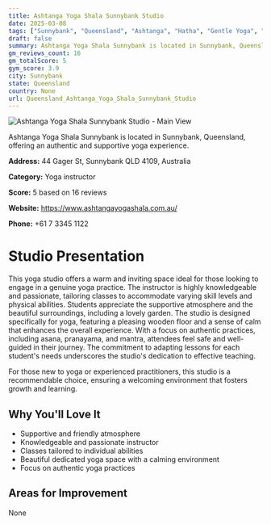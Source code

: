 ```yaml
---
title: Ashtanga Yoga Shala Sunnybank Studio
date: 2025-03-08
tags: ["Sunnybank", "Queensland", "Ashtanga", "Hatha", "Gentle Yoga", "supportive atmosphere", "dedicated space", "Sunnybank"]  
draft: false
summary: Ashtanga Yoga Shala Sunnybank is located in Sunnybank, Queensland, offering an authentic and supportive yoga experience.
gm_reviews_count: 16
gm_totalScore: 5
gym_score: 3.9
city: Sunnybank
state: Queensland
country: None
url: Queensland_Ashtanga_Yoga_Shala_Sunnybank_Studio
---
```


<div className="aspect-[16/9] relative my-8">
  <img 
    src="https://streetviewpixels-pa.googleapis.com/v1/thumbnail?panoid=NVbhfE_SCqf93tMawJnxZg&cb_client=search.gws-prod.gps&w=408&h=240&yaw=272.6421&pitch=0&thumbfov=100"
    alt="Ashtanga Yoga Shala Sunnybank Studio - Main View"
    className="object-cover absolute inset-0 w-full h-full rounded-lg"
  />
</div>

Ashtanga Yoga Shala Sunnybank is located in Sunnybank, Queensland, offering an authentic and supportive yoga experience.

**Address:** 44 Gager St, Sunnybank QLD 4109, Australia

**Category:** Yoga instructor

**Score:** 5 based on 16 reviews

**Website:** https://www.ashtangayogashala.com.au/

**Phone:** +61 7 3345 1122

# Studio Presentation

This yoga studio offers a warm and inviting space ideal for those looking to engage in a genuine yoga practice. The instructor is highly knowledgeable and passionate, tailoring classes to accommodate varying skill levels and physical abilities. Students appreciate the supportive atmosphere and the beautiful surroundings, including a lovely garden. The studio is designed specifically for yoga, featuring a pleasing wooden floor and a sense of calm that enhances the overall experience. With a focus on authentic practices, including asana, pranayama, and mantra, attendees feel safe and well-guided in their journey. The commitment to adapting lessons for each student's needs underscores the studio's dedication to effective teaching.

For those new to yoga or experienced practitioners, this studio is a recommendable choice, ensuring a welcoming environment that fosters growth and learning.

## Why You'll Love It

- Supportive and friendly atmosphere
- Knowledgeable and passionate instructor
- Classes tailored to individual abilities
- Beautiful dedicated yoga space with a calming environment
- Focus on authentic yoga practices

## Areas for Improvement

None

<div className="grid grid-cols-1 xl:grid-cols-2 gap-4 my-8">

</div>